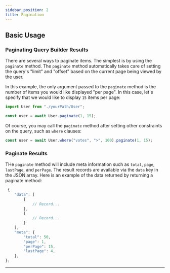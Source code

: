 ```yaml
---
sidebar_position: 2
title: Pagination
---
```



## Basic Usage

### Paginating Query Builder Results

There are several ways to paginate items. The simplest is by using the `paginate` method. The `paginate` method automatically takes care of setting the query's "limit" and "offset" based on the current page being viewed by the user.

In this example, the only argument passed to the `paginate` method is the number of items you would like displayed "per page". In this case, let's specify that we would like to display `15` items per page:

```js
import User from "./yourPath/User";

const user = await User.paginate(1, 15);
```

Of course, you may call the `paginate` method after setting other constraints on the query, such as `where` clauses:

```js
const user = await User.where("votes", ">", 100).paginate(1, 15);
```

### Paginate Results

THe `paginate` method will include meta information such as `total`, `page`, `lastPage`, and `perPage`. The result records are available via the `data` key in the JSON array. Here is an example of the data returned by returning a paginate method:

```js
 {
    "data": [
        {
            // Record...
        },
        {
            // Record...
        }
    ],
    "meta": {
        "total": 50,
        "page": 1,
        "perPage": 15,
        "lastPage": 4,
    },
};

```

---

<Sponsor />

